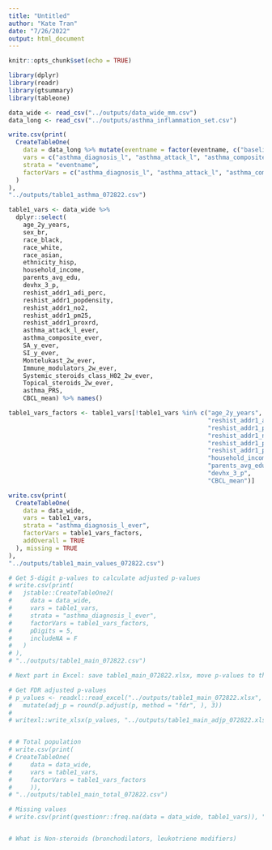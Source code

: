 ```yaml
---
title: "Untitled"
author: "Kate Tran"
date: "7/26/2022"
output: html_document
---
```


```r
knitr::opts_chunk$set(echo = TRUE)
```

```r
library(dplyr)
library(readr)
library(gtsummary)
library(tableone)
```

```r
data_wide <- read_csv("../outputs/data_wide_mm.csv")
data_long <- read_csv("../outputs/asthma_inflammation_set.csv")
```

```r
write.csv(print(
  CreateTableOne(
    data = data_long %>% mutate(eventname = factor(eventname, c("baseline_year_1_arm_1", "1_year_follow_up_y_arm_1", "2_year_follow_up_y_arm_1"))),
    vars = c("asthma_diagnosis_l", "asthma_attack_l", "asthma_composite", "recent_active_asthma"),
    strata = "eventname",
    factorVars = c("asthma_diagnosis_l", "asthma_attack_l", "asthma_composite", "recent_active_asthma")
  )
),
"../outputs/table1_asthma_072822.csv")
```

```r
table1_vars <- data_wide %>%
  dplyr::select(
    age_2y_years,
    sex_br,
    race_black,
    race_white,
    race_asian,
    ethnicity_hisp,
    household_income,
    parents_avg_edu,
    devhx_3_p,
    reshist_addr1_adi_perc,
    reshist_addr1_popdensity,
    reshist_addr1_no2,
    reshist_addr1_pm25,
    reshist_addr1_proxrd,
    asthma_attack_l_ever,
    asthma_composite_ever,
    SA_y_ever,
    SI_y_ever,
    Montelukast_2w_ever,
    Immune_modulators_2w_ever,
    Systemic_steroids_class_H02_2w_ever,
    Topical_steroids_2w_ever,
    asthma_PRS,
    CBCL_mean) %>% names()

table1_vars_factors <- table1_vars[!table1_vars %in% c("age_2y_years", "asthma_PRS",
                                                       "reshist_addr1_adi_perc",
                                                       "reshist_addr1_popdensity",
                                                       "reshist_addr1_no2",
                                                       "reshist_addr1_pm25",
                                                       "reshist_addr1_proxrd",
                                                       "household_income",
                                                       "parents_avg_edu",
                                                       "devhx_3_p",
                                                       "CBCL_mean")]

write.csv(print(
  CreateTableOne(
    data = data_wide,
    vars = table1_vars,
    strata = "asthma_diagnosis_l_ever",
    factorVars = table1_vars_factors,
    addOverall = TRUE
  ), missing = TRUE
),
"../outputs/table1_main_values_072822.csv")

# Get 5-digit p-values to calculate adjusted p-values
# write.csv(print(
#   jstable::CreateTableOne2(
#     data = data_wide,
#     vars = table1_vars,
#     strata = "asthma_diagnosis_l_ever",
#     factorVars = table1_vars_factors,
#     pDigits = 5,
#     includeNA = F
#   )
# ),
# "../outputs/table1_main_072822.csv")

# Next part in Excel: save table1_main_072822.xlsx, move p-values to the 2nd sheet of table1_main_072822.xlsx, clean

# Get FDR adjusted p-values  
# p_values <- readxl::read_excel("../outputs/table1_main_072822.xlsx", sheet = 2) %>%
#   mutate(adj_p = round(p.adjust(p, method = "fdr", ), 3))
# 
# writexl::write_xlsx(p_values, "../outputs/table1_main_adjp_072822.xlsx")


# # Total population
# write.csv(print(
# CreateTableOne(
#     data = data_wide,
#     vars = table1_vars,
#     factorVars = table1_vars_factors
#     )),
# "../outputs/table1_main_total_072822.csv")

# Missing values
# write.csv(print(questionr::freq.na(data = data_wide, table1_vars)), "../outputs/table1_main_missing_072822.csv")


# What is Non-steroids (bronchodilators, leukotriene modifiers)
```
